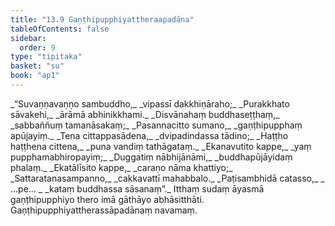 ```yaml
---
title: "13.9 Gaṇṭhipupphiyattheraapadāna"
tableOfContents: false
sidebar:
  order: 9
type: "tipitaka"
basket: "su"
book: "ap1"
---
```



<DynamicBreadcrumb />

<Division number="91" book="ap1" bookNo="20" page="178">

<Paragraph number="2160" type="verses" book="ap1">
_“Suvaṇṇavaṇṇo sambuddho,_  
_vipassī dakkhiṇāraho;_  
_Purakkhato sāvakehi,_  
_ārāmā abhinikkhami._  

</Paragraph>

</Division>
<Division number="92" book="ap1" bookNo="20" page="178">

<Paragraph number="2161" type="verses" book="ap1">
_Disvānahaṃ buddhaseṭṭhaṃ,_  
_sabbaññuṃ tamanāsakaṃ;_  
_Pasannacitto sumano,_  
_gaṇṭhipupphaṃ apūjayiṃ._  

</Paragraph>

</Division>
<Division number="93" book="ap1" bookNo="20" page="178">

<Paragraph number="2162" type="verses" book="ap1">
_Tena cittappasādena,_  
_dvipadindassa tādino;_  
_Haṭṭho haṭṭhena cittena,_  
_puna vandiṃ tathāgataṃ._  

</Paragraph>

</Division>
<Division number="94" book="ap1" bookNo="20" page="178">

<Paragraph number="2163" type="verses" book="ap1">
_Ekanavutito kappe,_  
_yaṃ pupphamabhiropayiṃ;_  
_Duggatiṃ nābhijānāmi,_  
_buddhapūjāyidaṃ phalaṃ._  

</Paragraph>

</Division>
<Division number="95" book="ap1" bookNo="20" page="178">

<Paragraph number="2164" type="verses" book="ap1">
_Ekatālīsito kappe,_  
_caraṇo nāma khattiyo;_  
_Sattaratanasampanno,_  
_cakkavattī mahabbalo._  

</Paragraph>

</Division>
<Division number="96" book="ap1" bookNo="20" page="178">

<Paragraph number="2165" type="verses" book="ap1">
_Paṭisambhidā catasso,_  
_ …pe… _  
_kataṃ buddhassa sāsanaṃ”._  

</Paragraph>

<Paragraph number="2166" book="ap1">
Itthaṃ sudaṃ āyasmā gaṇṭhipupphiyo thero imā gāthāyo abhāsitthāti.

</Paragraph>
</Division>

<Paragraph number="2167" type="center" book="ap1">
Gaṇṭhipupphiyattherassāpadānaṃ navamaṃ.
</Paragraph>